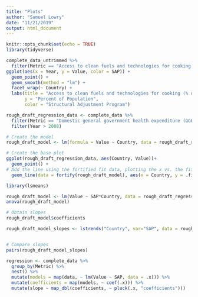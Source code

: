 ```yaml
---
title: "Plots"
author: "Samuel Lowry"
date: "11/21/2019"
output: html_document
---
```


```r
knitr::opts_chunk$set(echo = TRUE)
library(tidyverse)
```


```r
complete_data_untrimmed %>% 
  filter(Metric == "Access to clean fuels and technologies for cooking (% of population)") %>% 
ggplot(aes(x = Year, y = Value, color = SAP)) +
  geom_point() +
  geom_smooth(method = "lm") +
  facet_wrap(~ Country) +
  labs(title = "Access to clean fuels and technologies for cooking (% of population)",
       y = "Percent of Population",
       color = "Structural Adjustment Program")
```


```r
rough_draft_regression_data <- complete_data %>% 
  filter(Metric == "Domestic general government health expenditure (GGHE-D) per capita in US$ (WHO)") %>% 
  filter(Year > 2008)

# Create the model
rough_draft_model <- lm(formula = Value ~ Country, data = rough_draft_regression_data)

# Create the base plot
ggplot(rough_draft_regression_data, aes(Country, Value))+
  geom_point() +
# Add the line using the fortified fit data, plotting the x vs. the fitted values
  geom_line(data = fortify(rough_draft_model), aes(x = Country, y = .fitted))
```


```r

library(lsmeans)

rough_draft_model <- lm(Value ~ SAP*Country, data = rough_draft_regression_data, family = "binomial")
anova(rough_draft_model)

# Obtain slopes
rough_draft_model$coefficients

rough_draft_model_slopes <- lstrends("Country", var="SAP", data = rough_draft_model)


# Compare slopes
pairs(rough_draft_model_slopes)

```

```r
regression <- complete_data %>% 
  group_by(Metric) %>% 
  nest() %>% 
  mutate(models = map(data, ~ lm(Value ~ SAP, data = .x))) %>% 
  mutate(coefficients = map(models, ~ coef(.x))) %>% 
  mutate(slope ~ map_dbl(coefficients, ~ pluck(.x, "coefficients")))
```



